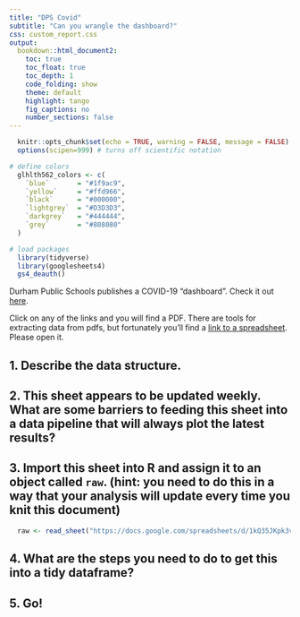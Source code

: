 ```yaml
---
title: "DPS Covid"
subtitle: "Can you wrangle the dashboard?"
css: custom_report.css
output: 
  bookdown::html_document2:
    toc: true
    toc_float: true
    toc_depth: 1
    code_folding: show
    theme: default
    highlight: tango
    fig_captions: no
    number_sections: false
---
```


```r
  knitr::opts_chunk$set(echo = TRUE, warning = FALSE, message = FALSE)
  options(scipen=999) # turns off scientific notation

# define colors
  glhlth562_colors <- c(
    `blue`       = "#1f9ac9",
    `yellow`     = "#ffd966",
    `black`      = "#000000",
    `lightgrey`  = "#D3D3D3",
    `darkgrey`   = "#444444",
    `grey`       = "#808080"
  )

# load packages
  library(tidyverse)
  library(googlesheets4)
  gs4_deauth()
```


Durham Public Schools publishes a COVID-19 "dashboard". Check it out [here](https://www.dpsnc.net/Page/5339). 

Click on any of the links and you will find a PDF. There are tools for extracting data from pdfs, but fortunately you'll find a [link to a spreadsheet](https://docs.google.com/spreadsheets/d/1kQ35JKpk3vNaM7ZfFK2DFb1B9kQIQ4IODr7lOM394nQ/edit#gid=769268401). Please open it.

## 1. Describe the data structure. 



## 2. This sheet appears to be updated weekly. What are some barriers to feeding this sheet into a data pipeline that will always plot the latest results?



## 3. Import this sheet into R and assign it to an object called `raw`. (hint: you need to do this in a way that your analysis will update every time you knit this document)

```r
  raw <- read_sheet("https://docs.google.com/spreadsheets/d/1kQ35JKpk3vNaM7ZfFK2DFb1B9kQIQ4IODr7lOM394nQ/edit#gid=769268401")
```

## 4. What are the steps you need to do to get this into a tidy dataframe?



## 5. Go!

```r

```

